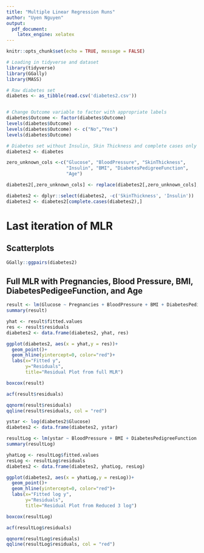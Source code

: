 ```yaml
---
title: "Multiple Linear Regression Runs"
author: "Uyen Nguyen"
output: 
  pdf_document:
    latex_engine: xelatex
---
```


```r
knitr::opts_chunk$set(echo = TRUE, message = FALSE)

# Loading in tidyverse and dataset
library(tidyverse)
library(GGally)
library(MASS)

# Raw diabetes set
diabetes <- as_tibble(read.csv('diabetes2.csv'))


# Change Outcome variable to factor with appropriate labels
diabetes$Outcome <- factor(diabetes$Outcome)
levels(diabetes$Outcome)
levels(diabetes$Outcome) <- c("No","Yes")
levels(diabetes$Outcome)

# Diabetes set without Insulin, Skin Thickness and complete cases only 
diabetes2 <- diabetes

zero_unknown_cols <-c("Glucose", "BloodPressure", "SkinThickness",
                      "Insulin", "BMI", "DiabetesPedigreeFunction",
                      "Age")

diabetes2[,zero_unknown_cols] <- replace(diabetes2[,zero_unknown_cols], diabetes2[,zero_unknown_cols]==0,NA)

diabetes2 <- dplyr::select(diabetes2, -c('SkinThickness', 'Insulin'))
diabetes2 <- diabetes2[complete.cases(diabetes2),]
```


# Last iteration of MLR

## Scatterplots
```r
GGally::ggpairs(diabetes2)
```

## Full MLR with Pregnancies, Blood Pressure, BMI, DiabetesPedigeeFunction, and Age
```r
result <- lm(Glucose ~ Pregnancies + BloodPressure + BMI + DiabetesPedigreeFunction + Age, data = diabetes2)
summary(result)
```

```r
yhat <- result$fitted.values
res <- result$residuals
diabetes2 <- data.frame(diabetes2, yhat, res)

ggplot(diabetes2, aes(x = yhat,y = res))+
  geom_point()+
  geom_hline(yintercept=0, color="red")+
  labs(x="Fitted y",
       y="Residuals",
       title="Residual Plot from full MLR")
```


```r
boxcox(result)
```


```r
acf(result$residuals)
```


```r
qqnorm(result$residuals)
qqline(result$residuals, col = "red")
```


```r
ystar <- log(diabetes2$Glucose)
diabetes2 <- data.frame(diabetes2, ystar)
```


```r
resultLog <- lm(ystar ~ BloodPressure + BMI + DiabetesPedigreeFunction + Age, data = diabetes2)
summary(resultLog)
```


```r
yhatLog <- resultLog$fitted.values
resLog <- resultLog$residuals
diabetes2 <- data.frame(diabetes2, yhatLog, resLog)

ggplot(diabetes2, aes(x = yhatLog,y = resLog))+
  geom_point()+
  geom_hline(yintercept=0, color="red")+
  labs(x="Fitted log y",
       y="Residuals",
       title="Residual Plot from Reduced 3 log")
```


```r
boxcox(resultLog)
```


```r
acf(resultLog$residuals)
```



```r
qqnorm(resultLog$residuals)
qqline(resultLog$residuals, col = "red")
```















